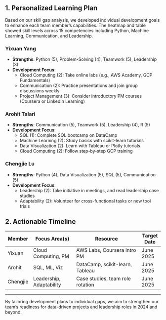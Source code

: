 ## 1. Personalized Learning Plan

Based on our skill gap analysis, we developed individual development goals to enhance each team member’s capabilities. The heatmap and table showed skill levels across 15 competencies including Python, Machine Learning, Communication, and Leadership.

### Yixuan Yang

- **Strengths**: Python (5), Problem-Solving (4), Teamwork (5), Leadership (3)
- **Development Focus**:
  - Cloud Computing (2): Take online labs (e.g., AWS Academy, GCP Fundamentals)
  - Communication (2): Practice presentations and join group discussions weekly
  - Project Management (3): Consider introductory PM courses (Coursera or LinkedIn Learning)

### Arohit Talari

- **Strengths**: Communication (5), Teamwork (5), Leadership (4), R (5)
- **Development Focus**:
  - SQL (1): Complete SQL bootcamp on DataCamp
  - Machine Learning (2): Study basics with scikit-learn tutorials
  - Data Visualization (2): Learn with Tableau or Plotly tutorials
  - Cloud Computing (2): Follow step-by-step GCP training

### Chengjie Lu

- **Strengths**: Python (4), Data Visualization (5), SQL (5), Communication (5)
- **Development Focus**:
  - Leadership (2): Take initiative in meetings, and read leadership case studies
  - Adaptability (2): Volunteer for cross-functional tasks or new tool trials

## 2. Actionable Timeline

| Member     | Focus Area(s)            | Resource                              | Target Date |
|------------|--------------------------|----------------------------------------|-------------|
| Yixuan     | Cloud Computing, PM      | AWS Labs, Coursera Intro PM            | June 2025   |
| Arohit     | SQL, ML, Viz             | DataCamp, scikit-learn, Tableau        | June 2025   |
| Chengjie   | Leadership, Adaptability | Case studies, team role rotation       | June 2025   |

---

By tailoring development plans to individual gaps, we aim to strengthen our team's readiness for data-driven projects and leadership roles in 2024 and beyond.
